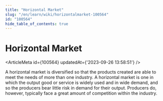 ```yaml
---
title: "Horizontal Market"
slug: "/en/learn/wiki/horizontalmarket-100564"
id: "100564"
hide_table_of_contents: true
---
```



# Horizontal Market

<ArticleMeta id={100564} updatedAt={'2023-09-26 13:58:51'} />
<div className='border-solid border-b border-t-0 my-4 border-[var(--ifm-color-gray-300)]' />

A horizontal market is diversified so that the products created are able to meet the needs of more than one industry. A horizontal market is one in which the output good or service is widely used and in wide demand, and so the producers bear little risk in demand for their output. Producers do, however, typically face a great amount of competition within the industry.
